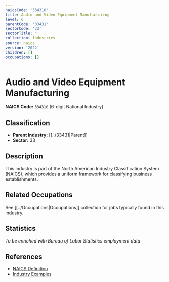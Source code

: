```yaml
---
naicsCode: '334310'
title: Audio and Video Equipment Manufacturing
level: 6
parentCode: '33431'
sectorCode: '33'
sectorTitle: ''
collection: Industries
source: naics
version: '2022'
children: []
occupations: []
---
```

# Audio and Video Equipment Manufacturing

**NAICS Code:** `334310` (6-digit National Industry)

## Classification

- **Parent Industry:** [[../33431|Parent]]
- **Sector:** 33

## Description

This industry is part of the North American Industry Classification System (NAICS), which provides a uniform framework for classifying business establishments.

## Related Occupations

See [[../Occupations|Occupations]] collection for jobs typically found in this industry.

## Statistics

*To be enriched with Bureau of Labor Statistics employment data*

## References

- [NAICS Definition](https://www.census.gov/naics/)
- [Industry Examples](https://www.census.gov/naics/2022NAICS/)
